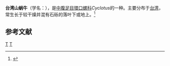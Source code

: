 {{Infraspeciesbox
| genus = Cyclotus
| species = taivanus
| subspecies = taivanus
| authority = H. Adams, 1870
}}
'''台湾山蜗牛'''（学名：''{{lang|la|Cyclotus taivanus taivanus}}''），是[[中腹足目|中腹足目]][[環口螺科|環口螺科]]''Cyclotus''的一种。主要分布于[[台湾|台湾]]，常生长于较干燥并混有石砾的落叶下或地上。<ref>{{cite web|title=国际贝库：台湾山蜗牛|url=http://shell.sinica.edu.tw/chinese/shellbase_detail.php?science_no=243|accessdate=2009-08-11|publisher=台湾贝类资料库|archive-date=2016-03-04|archive-url=https://web.archive.org/web/20160304091709/http://shell.sinica.edu.tw/chinese/shellbase_detail.php?science_no=243|dead-url=no}}</ref>

== 参考文献 ==
{{reflist}}
{{Taxonbar|from=Q10914704}}

[[Category:環口螺科|T]]
[[Category:1870年描述的動物|T]]